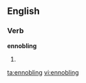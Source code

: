 ==English==

===Verb===
'''ennobling'''

# {{present participle of|ennoble}}

[[ta:ennobling]]
[[vi:ennobling]]